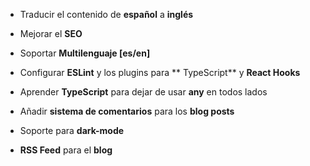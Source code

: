 - Traducir el contenido de **español** a **inglés**

- Mejorar el **SEO**

- Soportar **Multilenguaje [es/en]**

- Configurar **ESLint** y los plugins para ** TypeScript** y
  **React Hooks**

- Aprender **TypeScript** para dejar de usar **any** en todos
  lados

- Añadir **sistema de comentarios** para los **blog posts**

- Soporte para **dark-mode**

- **RSS Feed** para el **blog**
